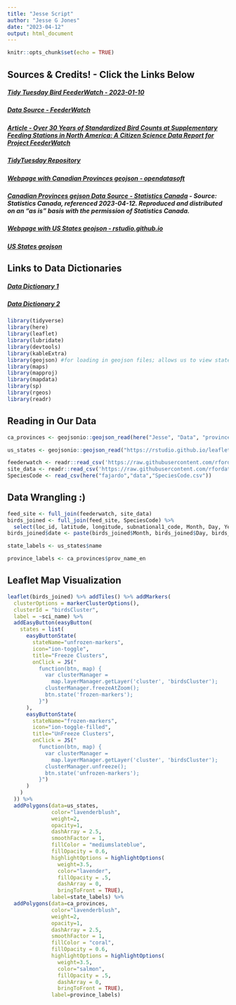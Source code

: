 ```yaml
---
title: "Jesse Script"
author: "Jesse G Jones"
date: "2023-04-12"
output: html_document
---
```


```r
knitr::opts_chunk$set(echo = TRUE)
```

## Sources & Credits! - Click the Links Below

##### [Tidy Tuesday Bird FeederWatch - 2023-01-10](https://github.com/rfordatascience/tidytuesday/blob/master/data/2023/2023-01-10/readme.md)

##### [Data Source - FeederWatch](https://feederwatch.org/explore/raw-dataset-requests/)

##### [Article - Over 30 Years of Standardized Bird Counts at Supplementary Feeding Stations in North America: A Citizen Science Data Report for Project FeederWatch](https://www.frontiersin.org/articles/10.3389/fevo.2021.619682/full)

##### [TidyTuesday Repository](https://github.com/rfordatascience/tidytuesday)

##### [Webpage with Canadian Provinces geojson - opendatasoft](https://data.opendatasoft.com/explore/dataset/georef-canada-province%40public/export/?disjunctive.prov_name_en)

##### [Canadian Provinces gejson Data Source - Statistics Canada](https://www.statcan.gc.ca/en/reference/licence) - Source: Statistics Canada, referenced 2023-04-12. Reproduced and distributed on an "as is" basis with the permission of Statistics Canada.

##### [Webpage with US States geojson - rstudio.github.io](https://rstudio.github.io/leaflet/choropleths.html)

##### [US States geojson](https://rstudio.github.io/leaflet/json/us-states.geojson)

## Links to Data Dictionaries

##### [Data Dictionary 1](https://github.com/rfordatascience/tidytuesday/blob/master/data/2023/2023-01-10/readme.md#pfw_2021_publiccsv)

##### [Data Dictionary 2](https://github.com/rfordatascience/tidytuesday/blob/master/data/2023/2023-01-10/readme.md#pfw_count_site_data_public_2021csv)

```r
library(tidyverse)
library(here)
library(leaflet)
library(lubridate)
library(devtools)
library(kableExtra)
library(geojson) #for loading in geojson files; allows us to view states and province names & borders
library(maps)
library(mapproj)
library(mapdata)
library(sp)
library(rgeos)
library(readr)
```

## Reading in Our Data

```r
ca_provinces <- geojsonio::geojson_read(here("Jesse", "Data", "provinces.geojson"), what="sp")

us_states <- geojsonio::geojson_read("https://rstudio.github.io/leaflet/json/us-states.geojson", what = "sp")

feederwatch <- readr::read_csv('https://raw.githubusercontent.com/rfordatascience/tidytuesday/master/data/2023/2023-01-10/PFW_2021_public.csv')
site_data <- readr::read_csv('https://raw.githubusercontent.com/rfordatascience/tidytuesday/master/data/2023/2023-01-10/PFW_count_site_data_public_2021.csv')
SpeciesCode <- read_csv(here("fajardo","data","SpeciesCode.csv"))
```

## Data Wrangling :)

```r

feed_site <- full_join(feederwatch, site_data)
birds_joined <- full_join(feed_site, SpeciesCode) %>% 
  select(loc_id, latitude, longitude, subnational1_code, Month, Day, Year, species_code, how_many, sci_name, order, family)
birds_joined$date <- paste(birds_joined$Month, birds_joined$Day, birds_joined$Year, sep = "/")

state_labels <- us_states$name

province_labels <- ca_provinces$prov_name_en
```

## Leaflet Map Visualization

```r

leaflet(birds_joined) %>% addTiles() %>% addMarkers(
  clusterOptions = markerClusterOptions(),
  clusterId = "birdsCluster",
  label = ~sci_name) %>%
  addEasyButton(easyButton(
    states = list(
      easyButtonState(
        stateName="unfrozen-markers",
        icon="ion-toggle",
        title="Freeze Clusters",
        onClick = JS("
          function(btn, map) {
            var clusterManager =
              map.layerManager.getLayer('cluster', 'birdsCluster');
            clusterManager.freezeAtZoom();
            btn.state('frozen-markers');
          }")
      ),
      easyButtonState(
        stateName="frozen-markers",
        icon="ion-toggle-filled",
        title="UnFreeze Clusters",
        onClick = JS("
          function(btn, map) {
            var clusterManager =
              map.layerManager.getLayer('cluster', 'birdsCluster');
            clusterManager.unfreeze();
            btn.state('unfrozen-markers');
          }")
      )
    )
  )) %>% 
  addPolygons(data=us_states,
              color="lavenderblush",
              weight=2,
              opacity=1,
              dashArray = 2.5,
              smoothFactor = 1,
              fillColor = "mediumslateblue",
              fillOpacity = 0.6,
              highlightOptions = highlightOptions(
                weight=3.5,
                color="lavender",
                fillOpacity = .5,
                dashArray = 0,
                bringToFront = TRUE),
              label=state_labels) %>% 
  addPolygons(data=ca_provinces,
              color="lavenderblush",
              weight=2,
              opacity=1,
              dashArray = 2.5,
              smoothFactor = 1,
              fillColor = "coral",
              fillOpacity = 0.6,
              highlightOptions = highlightOptions(
                weight=3.5,
                color="salmon",
                fillOpacity = .5,
                dashArray = 0,
                bringToFront = TRUE),
              label=province_labels)

```
